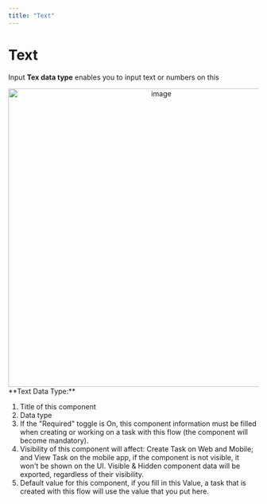 ```yaml
---
title: "Text"
---
```


# Text

Input **Tex data type** enables you to input text or numbers on this 

<div align="center">
  <img src="https://t3837933.p.clickup-attachments.com/t3837933/c01a0b81-7f78-4894-8b31-ad6a52ac9355/image.png" alt="image" width="600" />
</div> **Text Data Type:**

1. Title of this component
2. Data type
3. If the "Required" toggle is On, this component information must be filled when creating or working on a task with this flow (the component will become mandatory).
4. Visibility of this component will affect: Create Task on Web and Mobile; and View Task on the mobile app, if the component is not visible, it won't be shown on the UI. Visible & Hidden component data will be exported, regardless of their visibility.
5. Default value for this component, if you fill in this Value, a task that is created with this flow will use the value that you put here.